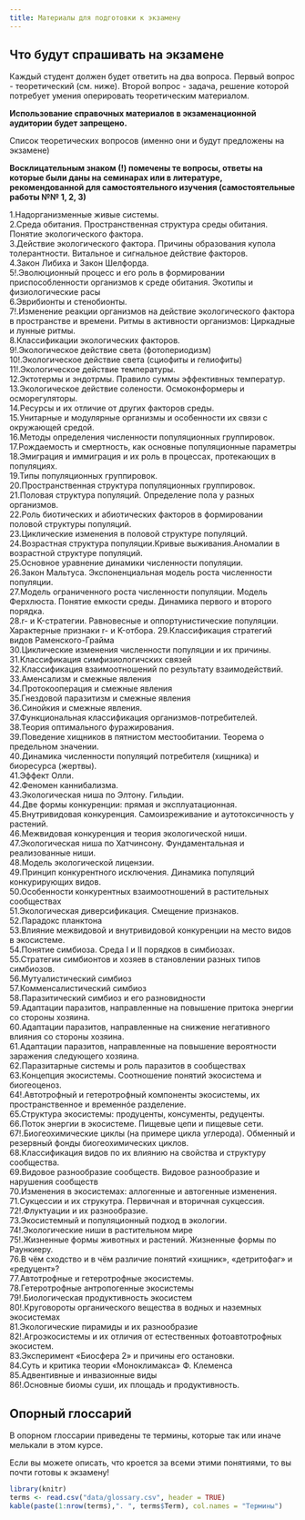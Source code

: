 ```yaml
---
title: Материалы для подготовки к экзамену
---
```


## Что будут спрашивать на экзамене

Каждый студент должен будет ответить на два вопроса. Первый вопрос - теоретический (см. ниже). Второй вопрос - задача, решение которой потребует умения оперировать теоретическим материалом.


**Использование справочных материалов в экзаменационной аудитории будет запрещено.**  

Список теоретических вопросов (именно они и будут предложены на экзамене)

**Восклицательным знаком (!) помечены те вопросы, ответы на которые были даны на семинарах или в литературе, рекомендованной для самостоятельного изучения (самостоятельные работы №№ 1, 2, 3)**

1.Надорганизменные живые системы.      
2.Среда обитания. Пространственная структура среды обитания. Понятие экологического фактора.   
3.Действие экологического фактора. Причины образования купола толерантности. Витальное и сигнальное действие факторов.   
4.Закон Либиха и Закон Шелфорда.   
5!.Эволюционный процесс и его роль в формировании приспособленности организмов к среде обитания. Экотипы и физиологические расы    
6.Эврибионты и стенобионты.    
7!.Изменение реакции организмов на действие экологического фактора в пространстве и времени. Ритмы в активности организмов: Циркадные и лунные ритмы.     
8.Классификации экологических факторов.    
9!.Экологическое действие света (фотопериодизм)    
10!.Экологическое действие света (сциофиты и гелиофиты)   
11!.Экологическое действие температуры.    
12.Эктотермы и эндотрмы. Правило суммы эффективных температур.     
13.Экологическое действие солености. Осмоконформеры и осморегуляторы.    
14.Ресурсы и их отличие от других факторов среды.    
15.Унитарные и модулярные организмы и особенности их связи с окружающей средой.    
16.Методы определения численности популяционных группировок.    
17.Рождаемость и смертность, как основные популяционные параметры    
18.Эмиграция и иммиграция и их роль в процессах, протекающих в популяциях.    
19.Типы популяционных группировок.    
20.Пространственная структура популяционных группировок.    
21.Половая структура популяций. Определение пола у разных организмов.    
22.Роль биотических и абиотических факторов в формировании половой структуры популяций.    
23.Циклические изменения в половой структуре популяций.    
24.Возрастная структура популяции.Кривые выживания.Аномалии в возрастной структуре популяций.    
25.Основное уравнение динамики численности популяции.    
26.Закон Мальтуса. Экспоненциальная модель роста численности популяции.    
27.Модель ограниченного роста численности популяции. Модель Ферхлюста. Понятие емкости среды. Динамика первого и второго порядка.    
28.r- и K-стратегии. Равновесные и оппортунистические популяции. Характерные признаки r- и K-отбора.
29.Классификация стратегий видов Раменского-Грайма    
30.Циклические изменения численности популяции и их причины.    
31.Классификация симфизиологичских связей    
32.Классификация взаимоотношений по результату взаимодействий.    
33.Аменсализм и смежные явления     
34.Протокооперация и смежные явления    
35.Гнездовой паразитизм и смежные явления    
36.Cинойкия и смежные явления.    
37.Функциональная классификация организмов-потребителей.    
38.Теория оптимального фуражирования.    
39.Поведение хищников в пятнистом местообитании. Теорема о предельном значении.    
40.Динамика численности популяций потребителя (хищника) и биоресурса (жертвы).    
41.Эффект Олли.     
42.Феномен каннибализма.    
43.Экологическая ниша по Элтону. Гильдии.    
44.Две формы конкуренции: прямая и эксплуатационная.      
45.Внутривидовая конкуренция. Самоизреживание и аутотоксичность у растений.     
46.Межвидовая конкуренция и теория экологической ниши.     
47.Экологическая ниша по Хатчинсону. Фундаментальная и реализованные ниши.     
48.Модель экологической лицензии.     
49.Принцип конкурентного исключения. Динамика популяций конкурирующих видов.     
50.Особенности конкурентных взаимоотношений в растительных сообществах     
51.Экологическая диверсификация. Смещение признаков.      
52.Парадокс планктона     
53.Влияние межвидовой и внутривидовой конкуренции на место видов в экосистеме.       
54.Понятие симбиоза. Среда I и II порядков в симбиозах.       
55.Стратегии симбионтов и хозяев в становлении разных типов симбиозов.      
56.Мутуалистический симбиоз     
57.Комменсалистический симбиоз      
58.Паразитический симбиоз и его разновидности      
59.Адаптации паразитов, направленные на повышение притока энергии со стороны хозяина.      
60.Адаптации паразитов, направленные на снижение негативного влияния со стороны хозяина.      
61.Адаптации паразитов, направленные на повышение вероятности заражения следующего хозяина.      
62.Паразитарные системы и роль паразитов в сообществах       
63.Концепция экосистемы. Соотношение понятий экосистема и биогеоценоз.      
64!.Автотрофный и гетеротрофный компоненты экосистемы, их пространственное и временнóе разделение.    
65.Структура экосистемы: продуценты, консументы, редуценты.      
66.Поток энергии в экосистеме. Пищевые цепи и пищевые сети.     
67!.Биогеохимические циклы (на примере цикла углерода). Обменный и резервный фонды биогеохимических циклов.      
68.Классификация видов по их влиянию на свойства и структуру сообщества.      
69.Видовое разнообразие сообществ. Видовое разнообразие и нарушения сообществ      
70.Изменения в экосистемах: аллогенные и автогенные изменения.      
71.Cукцессии и их струкутра. Первичная и вторичная сукцессия.      
72!.Флуктуации и их разнообразие.      
73.Экосистемный и популяционный подход в экологии.      
74!.Экологические ниши в растительном мире        
75!.Жизненные формы животных и растений. Жизненные формы по Раункиеру.     
76.В чём сходство и в чём различие понятий «хищник», «детритофаг» и «редуцент»?      
77.Автотрофные и гетеротрофные экосистемы.     
78.Гетеротрофные антропогенные экосистемы     
79!.Биологическая продуктивность экосистем      
80!.Круговороты органического вещества в водных и наземных экосистемах     
81.Экологические пирамиды и их разнообразие     
82!.Агроэкосистемы и их отличия от естественных фотоавтотрофных экосистем.     
83.Эксперимент «Биосфера 2» и причины его остановки.      
84.Суть и критика теории «Моноклимакса» Ф. Клеменса      
85.Адвентивные и инвазионные виды       
86!.Основные биомы суши, их площадь и продуктивность.       




<!-- ## Темы, которые выносятся на экзамен {.smaller}  -->

<!-- **Внимание! Приведенные ниже формулировки не являются фрмулировками вопросов в билетах.**  -->

<!-- <!-- Материалы будут открыты позднее          --> 

<!-- 1.  Область компетенции экологии.   Надорганизменные живые системы. -->
<!-- 2.  Разделы экологии и их задачи -->
<!-- 3.  Среда обитания.   Понятие экологического фактора.   Пространственная структура среды обитания. -->
<!-- 4.  Уровень благосостояния организма и его измерение. -->
<!-- 5.  Действие экологического фактора.   Причины образования купола толерантности.   Закон Либиха, закон Шелфорда -->
<!-- 6.  Экотипы и физиологические расы, связь с эволюционным процессом. -->
<!-- 7.  Эврибионты и стенобионты. -->
<!-- 8.  Изменение реакции организмов на действие экологического фактора в пространстве и времени. -->
<!-- 9.  Ритмы в активности организмов: Циркадные и лунные ритмы. -->
<!-- 10.  Совместное действие нескольких факторов.   Реакция организмов на одновременное действие нескольких факторов: ведущие и лимитируемые факторы. -->
<!-- 11.   Классификации экологических факторов. -->
<!-- 12.  Витальное и сигнальное действие факторов. -->
<!-- 13.  Экологическое действие света (фотопериодизм) -->
<!-- 14.  Экологическое действие температуры.   Эктотермы и эндотрмы.   Правило суммы эффективных температур. -->
<!-- 15.  Экологическое действие солености.   Осмоконформеры и осморегуляторы. -->
<!-- 16.  Ресурсы и ох отличие от других факторов среды. -->
<!-- 17.  Уровни действия абиотических факторов (особи, популяции, сообщества, экосистемы). -->
<!-- 18.  Унитарные и модулярные организмы. -->
<!-- 19.  Методы определения численности популяционных группировок. -->
<!-- 20.  Фундаментальные параметры популяционных группировок ( Рождаемость, смертность, эмиграция, иммиграция, площадь популяции). -->
<!-- 21.  Типы популяционных группировок. -->
<!-- 22.  Пространственная структура популяционных группировок. -->
<!-- 23.  Половая структура популяций.   Определение пола у разных организмов.    Аномалии в половой структуре.   Циклические изменения в половой структуре. -->
<!-- 24.  Возрастная структура популяции: проблема определения возраста, кривые выживания, аномалии в возрастной структуре. -->
<!-- 25.  Основное уравнение динамики численности.  Удельная рождаемость и удельная смертность.   Мальтузианский параметр. -->
<!-- 26.  Закон Мальтуса.   Экспоненциальная модель роста численности популяции. -->
<!-- 27.  Модель ограниченного роста численности популяции .   Понятие емкости среды.   Модель хаотического колебания численности.   Динамика первого и второго порядка -->
<!-- 28.  r- и K-стратегии.   Равновесные и оппортунистические популяции.   Характерные признаки r- и K-отбора. -->
<!-- 29.  Классификация стратегий видов Раменского-Грайма -->
<!-- 30.  Циклические изменения численности популяции и их причины. -->
<!-- 31.  Причины долговременных колебаний в численности популяций. -->
<!-- 32.  Классификация симфизиологичских связей -->
<!-- 33.  Классификация взаимоотношений по результату взаимодействий. -->
<!-- 34.  Аменсализм и смежные явления -->
<!-- 35.  Протокооперация и смежные явления -->
<!-- 36.  Гнездовой паразитизм и смежные явления -->
<!-- 37.  Cинойкия и смежные явления. -->
<!-- 38.  Функциональная классификация организмов-потребителей. -->
<!-- 39.  «Гонка вооружений» хищников и жертв. -->
<!-- 40.  Теория оптимального фуражирования. -->
<!-- 41.  Динамика численности популяций потребителя (хищника) и биоресурса (жертвы). -->
<!-- 42.  Функциональная реакция хищников. -->
<!-- 43.  Ресурсы и их влияние на организм. -->
<!-- 44.  Эффект Олли. -->
<!-- 45.  Феномен каннибализма. -->
<!-- 46.  Экологическая ниша по Элтону.   Гильдии. -->
<!-- 47.  Экологическая ниша по Хатчинсону. -->
<!-- 48.  Две формы конкуренции: прямая и эксплуатационная. -->
<!-- 49.  Внутривидовая конкуренция.   Явление территориальности.   Теория агрессии К.  Лоренца.   Иерархические социальные структуры у животных.   Самоизреживание и аутотоксичность у растений. -->
<!-- 50.   Межвидовая конкуренция.   Фундаментальная и реализованная ниши.   Экологическая лицензия. -->
<!-- 51.  Принцип конкурентного исключения.   Динамика популяций конкурирующих видов. -->
<!-- 52.  Экологическая диверсификация.   Смещение признаков.   Парадокс планктона -->
<!-- 53.  Причины и последствия расхождения ниш.   Влияние межвидовой и внутривидовой конкуренции на место видов в экосистеме. -->
<!-- 54.  Понятие симбиоза.   Среда I и II порядков. -->
<!-- 55.  Стратегии симбионтов и хозяев в становлении разных типов симбиозов. -->
<!-- 56.  Мутуалистический симбиоз -->
<!-- 57.  Комменсалистический симбиоз -->
<!-- 58.  Паразитический симбиоз и его разновидности -->
<!-- 59.  Особенности паразитов, направленные на повышение притока энергии со стороны хозяина. -->
<!-- 60.  Адаптации паразитов, направленные на снижение негативного влияния со стороны хозяина. -->
<!-- 61.  Адаптации паразитов, направленные на повышение вероятности заражения следующего хозяина. -->
<!-- 62.  Паразитарные системы и роль паразитов в сообществах -->
<!-- 63.  Внутривидовые симбиозы -->
<!-- 64.  Концепция экосистемы. -->
<!-- 65.  Соотношение понятий экосистема и биогеоценоз. -->
<!-- 66.  Автотрофный и гетеротрофный компоненты экосистемы, их пространственное и временнóе разделение. -->
<!-- 67.  Структура экосистемы: продуценты, консументы, редуценты. -->
<!-- 68.  Поток энергии в экосистеме.   Пищевые цепи и пищевые сети. -->
<!-- 69.  Биогеохимические циклы.   Обменный и резервный фонды биогеохимических циклов. -->
<!-- 70.  Классификация видов по их влиянию на свойства и структуру сообщества. -->
<!-- 71.  Видовое разнообразие сообществ -->
<!-- 72.  Видовое разнообразие и нарушения сообществ -->
<!-- 73.  Изменения в экосистемах: аллогенные и автогенные изменения. -->
<!-- 74.  Cукцессии и их струкутра.   Биоэнергетика развития экосистемы.   Изменения в характере пищевых цепей, замыкание биогеохимических циклов.   Первичная и вторичная сукцессия. -->


## Опорный глоссарий {.smaller}

В опорном глоссарии приведены те термины, которые так или иначе мелькали в этом курсе. 

Если вы можете описать, что кроется за всеми этими понятиями, то вы почти готовы к экзамену!

```r
library(knitr)
terms <- read.csv("data/glossary.csv", header = TRUE)
kable(paste(1:nrow(terms),". ", terms$Term), col.names = "Термины")
```


